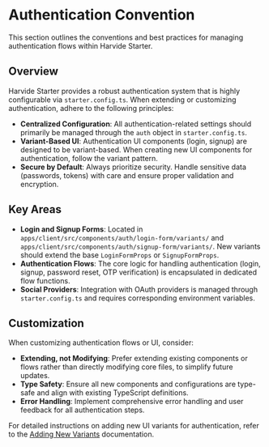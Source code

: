# Authentication Convention

This section outlines the conventions and best practices for managing authentication flows within Harvide Starter.

## Overview

Harvide Starter provides a robust authentication system that is highly configurable via `starter.config.ts`. When extending or customizing authentication, adhere to the following principles:

*   **Centralized Configuration**: All authentication-related settings should primarily be managed through the `auth` object in `starter.config.ts`.
*   **Variant-Based UI**: Authentication UI components (login, signup) are designed to be variant-based. When creating new UI components for authentication, follow the variant pattern.
*   **Secure by Default**: Always prioritize security. Handle sensitive data (passwords, tokens) with care and ensure proper validation and encryption.

## Key Areas

*   **Login and Signup Forms**: Located in `apps/client/src/components/auth/login-form/variants/` and `apps/client/src/components/auth/signup-form/variants/`. New variants should extend the base `LoginFormProps` or `SignupFormProps`.
*   **Authentication Flows**: The core logic for handling authentication (login, signup, password reset, OTP verification) is encapsulated in dedicated flow functions.
*   **Social Providers**: Integration with OAuth providers is managed through `starter.config.ts` and requires corresponding environment variables.

## Customization

When customizing authentication flows or UI, consider:

*   **Extending, not Modifying**: Prefer extending existing components or flows rather than directly modifying core files, to simplify future updates.
*   **Type Safety**: Ensure all new components and configurations are type-safe and align with existing TypeScript definitions.
*   **Error Handling**: Implement comprehensive error handling and user feedback for all authentication steps.

For detailed instructions on adding new UI variants for authentication, refer to the [Adding New Variants](/adding-new-variants) documentation.

